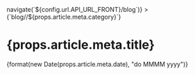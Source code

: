 
<div className="blog__article-header">
  <span
    className="blog__article-header-category"
    onClick={() => navigate(`${config.url.API_URL_FRONT}/blog`)}
  >{`blog//${props.article.meta.category}`}</span>
  <h1 className="blog__article-header-title">{props.article.meta.title}</h1>
  <span className="blog__article-header-date">
    {format(new Date(props.article.meta.date), "do MMMM yyyy")}
  </span>
</div>
